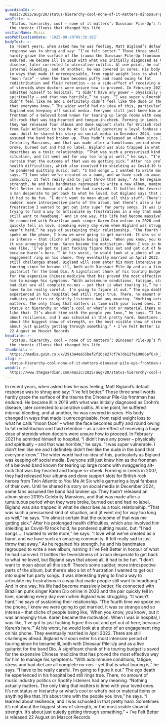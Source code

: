 ```yaml
---
guardianId: >-
  music/2025/aug/20/status-hierarchy-cool-none-of-it-matters-dinosaur-pile-ups-frontman-on-the-chronic-illness-that-changed-his-life
webTitle: >-
  ‘Status, hierarchy, cool – none of it matters’: Dinosaur Pile-Up’s frontman on
  the chronic illness that changed his life
sectionName: Music
webPublicationDate: '2025-08-20T09:30:10Z'
bodyText: >-
  In recent years, when asked how he was feeling, Matt Bigland’s default
  response was to shrug and say: “I’ve felt better.” Those three small words
  hardly graze the surface of the trauma the Dinosaur Pile-Up frontman has
  endured. He became ill in 2019 with what was initially diagnosed as Crohn’s
  disease, later corrected to ulcerative colitis. At one point, he suffered
  internal bleeding, and at another, he was covered in sores. His body changed
  in ways that made it unrecognisable, from rapid weight loss to what he calls
  “moon face” – when the face becomes puffy and round owing to fat
  redistribution and fluid retention – as a side-effect of receiving a huge dose
  of steroids when doctors were unsure how to proceed. In February 2021 he
  admitted himself to hospital. “I didn’t have any power – physically and
  spiritually – and that was horrible,” he says. “I was super vulnerable. I
  didn’t feel like me and I definitely didn’t feel like the dude in the band
  that everyone knew.” The wider world had no idea of this, particularly as
  Bigland was keeping off social media. Everyone still just knew him as the
  frontman of a beloved band known for tearing up large rooms with swaggering
  alt-rock that was big-hearted and tongue-in-cheek. Forming in Leeds in 2007,
  they had released four albums and done support slots for British rock heroes
  from Twin Atlantic to You Me At Six while garnering a loyal fanbase of their
  own. Until he shared his story on social media in December 2024, some fans
  assumed the band had broken up. They hadn’t released an album since 2019’s
  Celebrity Mansions, and that was made after a tumultuous period when they were
  broke, burned out and had no label. Bigland was also trapped in what he
  describes as a toxic relationship. “That was such a pressurised kind of
  situation, and [it went on] for way too long as well,” he says. “I’m almost
  certain that the outcome of that was me getting sick.” After his prolonged
  health difficulties, which also involved him shielding as Covid-19 took hold,
  he pondered quitting music, but: “I had songs … I wanted to write more,” he
  says. “I love what we’ve created as a band, and we have such an amazing
  community. It felt really sad to just throw that away.” As he regained his
  strength, he and his bandmates regrouped to write a new album, naming it I’ve
  Felt Better in honour of what he had survived. It bottles the feverishness of
  a man desperate to get back to what he loved, but Bigland says that above all,
  it had to be fun. “I don’t want to moan about all this stuff. There’s some
  sadder, more introspective parts of the album, but there’s also a lot of
  frustration I wanted to get out into super fun party songs. It was interesting
  trying to find a way to articulate my frustrations in a way that made people
  still want to headbang.” And in one way, his life had become massively better.
  He connected with Brazilian punk singer Karen Dio online in 2020 and the pair
  quickly fell in love, speaking every day even when Bigland was struggling. “It
  wasn’t hard,” he says of sustaining their relationship. “The fourth time we
  spoke on the phone, I knew we were going to get married. It was so strange and
  so intense – that cliche of people being like, ‘When you know, you know’, but
  it was annoyingly true. Karen became the motivation. When I was in hospital, I
  was like, ‘I’ve got to just fucking figure this out and get out of here,
  because Karen’s here.’” At his worst, he would look at a photo of an
  engagement ring on his phone. They eventually married in April 2022. There are
  still challenges ahead. Bigland will soon enter his most intensive period of
  touring since he became ill, both with Dinosaur Pile-Up and as a live
  guitarist for the band Dio. A significant chunk of his touring budget is saved
  for the expensive Chinese medicine that has proved the most effective way for
  him to manage his symptoms. “With autoimmune conditions, fatigue, stress and
  bad diet are all complete no-nos – yet that is what touring is,” he says. “I
  have to be really careful. I’m going to figure it out.” The ego death he
  experienced in his hospital bed still rings true. There, no amount of music
  industry politics or Spotify listeners had any meaning. “Nothing actually
  matters. The only thing that matters is time with your loved ones. It’s not
  status or hierarchy or what’s cool or what’s not or material items or anything
  like that. It’s about time with the people you love,” he says. “I learned
  about resilience, and I was schooled in that pretty hard. Sometimes it’s not
  about the biggest show of strength, or the most visible show of strength. It’s
  about just quietly getting through something.” • I’ve Felt Better is released
  22 August on Mascot Records
headline: >-
  ‘Status, hierarchy, cool – none of it matters’: Dinosaur Pile-Up’s frontman on
  the chronic illness that changed his life
thumbnail: >-
  https://media.guim.co.uk/2913a4ee55bef2f26ce27cf7e7da12fe19806ef6/0_1433_3463_2771/500.jpg
slug: >-
  status-hierarchy-cool-none-of-it-matters-dinosaur-pile-ups-frontman-on-the-chronic-illness-that-changed-his-life
webUrl: >-
  https://www.theguardian.com/music/2025/aug/20/status-hierarchy-cool-none-of-it-matters-dinosaur-pile-ups-frontman-on-the-chronic-illness-that-changed-his-life
---
```

In recent years, when asked how he was feeling, Matt Bigland’s default response was to shrug and say: “I’ve felt better.” Those three small words hardly graze the surface of the trauma the Dinosaur Pile-Up frontman has endured. He became ill in 2019 with what was initially diagnosed as Crohn’s disease, later corrected to ulcerative colitis. At one point, he suffered internal bleeding, and at another, he was covered in sores. His body changed in ways that made it unrecognisable, from rapid weight loss to what he calls “moon face” – when the face becomes puffy and round owing to fat redistribution and fluid retention – as a side-effect of receiving a huge dose of steroids when doctors were unsure how to proceed. In February 2021 he admitted himself to hospital. “I didn’t have any power – physically and spiritually – and that was horrible,” he says. “I was super vulnerable. I didn’t feel like me and I definitely didn’t feel like the dude in the band that everyone knew.” The wider world had no idea of this, particularly as Bigland was keeping off social media. Everyone still just knew him as the frontman of a beloved band known for tearing up large rooms with swaggering alt-rock that was big-hearted and tongue-in-cheek. Forming in Leeds in 2007, they had released four albums and done support slots for British rock heroes from Twin Atlantic to You Me At Six while garnering a loyal fanbase of their own. Until he shared his story on social media in December 2024, some fans assumed the band had broken up. They hadn’t released an album since 2019’s Celebrity Mansions, and that was made after a tumultuous period when they were broke, burned out and had no label. Bigland was also trapped in what he describes as a toxic relationship. “That was such a pressurised kind of situation, and [it went on] for way too long as well,” he says. “I’m almost certain that the outcome of that was me getting sick.” After his prolonged health difficulties, which also involved him shielding as Covid-19 took hold, he pondered quitting music, but: “I had songs … I wanted to write more,” he says. “I love what we’ve created as a band, and we have such an amazing community. It felt really sad to just throw that away.” As he regained his strength, he and his bandmates regrouped to write a new album, naming it I’ve Felt Better in honour of what he had survived. It bottles the feverishness of a man desperate to get back to what he loved, but Bigland says that above all, it had to be fun. “I don’t want to moan about all this stuff. There’s some sadder, more introspective parts of the album, but there’s also a lot of frustration I wanted to get out into super fun party songs. It was interesting trying to find a way to articulate my frustrations in a way that made people still want to headbang.” And in one way, his life had become massively better. He connected with Brazilian punk singer Karen Dio online in 2020 and the pair quickly fell in love, speaking every day even when Bigland was struggling. “It wasn’t hard,” he says of sustaining their relationship. “The fourth time we spoke on the phone, I knew we were going to get married. It was so strange and so intense – that cliche of people being like, ‘When you know, you know’, but it was annoyingly true. Karen became the motivation. When I was in hospital, I was like, ‘I’ve got to just fucking figure this out and get out of here, because Karen’s here.’” At his worst, he would look at a photo of an engagement ring on his phone. They eventually married in April 2022. There are still challenges ahead. Bigland will soon enter his most intensive period of touring since he became ill, both with Dinosaur Pile-Up and as a live guitarist for the band Dio. A significant chunk of his touring budget is saved for the expensive Chinese medicine that has proved the most effective way for him to manage his symptoms. “With autoimmune conditions, fatigue, stress and bad diet are all complete no-nos – yet that is what touring is,” he says. “I have to be really careful. I’m going to figure it out.” The ego death he experienced in his hospital bed still rings true. There, no amount of music industry politics or Spotify listeners had any meaning. “Nothing actually matters. The only thing that matters is time with your loved ones. It’s not status or hierarchy or what’s cool or what’s not or material items or anything like that. It’s about time with the people you love,” he says. “I learned about resilience, and I was schooled in that pretty hard. Sometimes it’s not about the biggest show of strength, or the most visible show of strength. It’s about just quietly getting through something.” • I’ve Felt Better is released 22 August on Mascot Records
